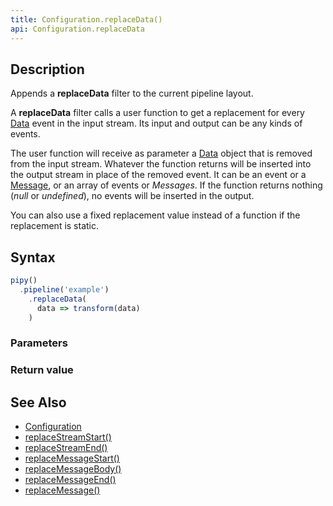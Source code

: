 ```yaml
---
title: Configuration.replaceData()
api: Configuration.replaceData
---
```


## Description

Appends a **replaceData** filter to the current pipeline layout.

A **replaceData** filter calls a user function to get a replacement for every [Data](/reference/api/Data) event in the input stream. Its input and output can be any kinds of events.

<FilterDiagram
  name="replaceData"
  input="Event"
  output="Event"
/>

The user function will receive as parameter a [Data](/reference/api/Data) object that is removed from the input stream. Whatever the function returns will be inserted into the output stream in place of the removed event. It can be an event or a [Message](/reference/api/Message), or an array of events or _Messages_. If the function returns nothing (_null_ or _undefined_), no events will be inserted in the output.

You can also use a fixed replacement value instead of a function if the replacement is static.

## Syntax

``` js
pipy()
  .pipeline('example')
    .replaceData(
      data => transform(data)
    )
```

### Parameters

<Parameters/>

### Return value

<ReturnValue/>

## See Also

* [Configuration](/reference/api/Configuration)
* [replaceStreamStart()](/reference/api/Configuration/replaceStreamStart)
* [replaceStreamEnd()](/reference/api/Configuration/replaceStreamEnd)
* [replaceMessageStart()](/reference/api/Configuration/replaceMessageStart)
* [replaceMessageBody()](/reference/api/Configuration/replaceMessageBody)
* [replaceMessageEnd()](/reference/api/Configuration/replaceMessageEnd)
* [replaceMessage()](/reference/api/Configuration/replaceMessage)
